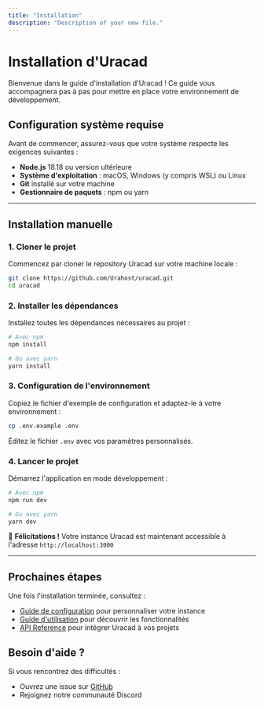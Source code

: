 ```yaml
---
title: "Installation"
description: "Description of your new file."
---
```


# Installation d'Uracad

Bienvenue dans le guide d'installation d'Uracad \! Ce guide vous accompagnera pas à pas pour mettre en place votre environnement de développement.

## **Configuration système requise**

Avant de commencer, assurez-vous que votre système respecte les exigences suivantes :

- **Node.js** 18.18 ou version ultérieure
- **Système d'exploitation** : macOS, Windows (y compris WSL) ou Linux
- **Git** installé sur votre machine
- **Gestionnaire de paquets** : npm ou yarn

---

## **Installation manuelle**

### **1. Cloner le projet**

Commencez par cloner le repository Uracad sur votre machine locale :

```bash
git clone https://github.com/Urahost/uracad.git
cd uracad
```

### **2. Installer les dépendances**

Installez toutes les dépendances nécessaires au projet :

```bash
# Avec npm
npm install

# Ou avec yarn
yarn install
```

### **3. Configuration de l'environnement**

Copiez le fichier d'exemple de configuration et adaptez-le à votre environnement :

```bash
cp .env.example .env
```

Éditez le fichier `.env` avec vos paramètres personnalisés.

### **4. Lancer le projet**

Démarrez l'application en mode développement :

```bash
# Avec npm
npm run dev

# Ou avec yarn
yarn dev
```

🎉 **Félicitations \!** Votre instance Uracad est maintenant accessible à l'adresse `http://localhost:3000`

---

## **Prochaines étapes**

Une fois l'installation terminée, consultez :

- [Guide de configuration](https://claude.ai/chat/configuration) pour personnaliser votre instance
- [Guide d'utilisation](https://claude.ai/chat/usage) pour découvrir les fonctionnalités
- [API Reference](https://claude.ai/chat/api) pour intégrer Uracad à vos projets

## **Besoin d'aide ?**

Si vous rencontrez des difficultés :

- Ouvrez une issue sur [GitHub](https://github.com/Urahost/uracad/issues)
- Rejoignez notre communauté Discord